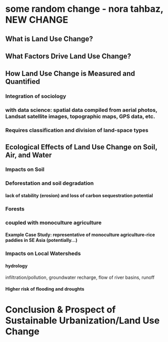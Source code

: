 # some random change - nora tahbaz, NEW CHANGE

## What is Land Use Change?

## What Factors Drive Land Use Change?

## How Land Use Change is Measured and Quantified

### Integration of sociology

### with data science: spatial data compiled from aerial photos, Landsat satellite images, topographic maps, GPS data, etc.

### Requires classification and division of land-space types

## Ecological Effects of Land Use Change on Soil, Air, and Water

### Impacts on Soil

### Deforestation and soil degradation

#### lack of stability (erosion) and loss of carbon sequestration potential

### Forests


### coupled with monoculture agriculture

#### Example Case Study: representative of monoculture agriculture-rice paddies in SE Asia (potentially…)


### Impacts on Local Watersheds

#### hydrology 

infiltration/pollution, groundwater recharge, flow of river basins, runoff

#### Higher risk of flooding and droughts

# Conclusion & Prospect of Sustainable Urbanization/Land Use Change
